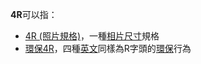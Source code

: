{{DisambigNav|4|R}}
'''4R'''可以指：
*[[4R_(照片規格)|4R (照片規格)]]，一種[[相片尺寸|相片尺寸]]規格
*[[環保4R|環保4R]]，四種[[英语|英文]]同樣為R字頭的[[环境保护|環保]]行為
{{disambig}}